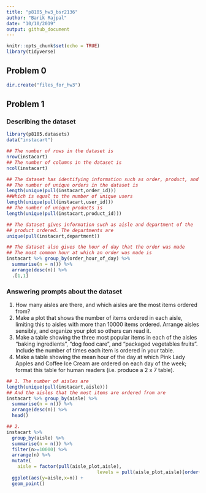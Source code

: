 ```yaml
---
title: "p8105_hw3_bsr2136"
author: "Barik Rajpal"
date: "10/10/2019"
output: github_document
---
```


```r
knitr::opts_chunk$set(echo = TRUE)
library(tidyverse)
```

## Problem 0

```r
dir.create("files_for_hw3")
```

## Problem 1

### Describing the dataset

```r
library(p8105.datasets)
data("instacart")

## The number of rows in the dataset is
nrow(instacart)
## The number of columns in the dataset is
ncol(instacart)

## The dataset has identifying information such as order, product, and user.
## The number of unique orders in the dataset is
length(unique(pull(instacart,order_id)))
##Which is equal to the number of unique users
length(unique(pull(instacart,user_id)))
## The number of unique products is
length(unique(pull(instacart,product_id)))

## The dataset gives information such as aisle and department of the
## product ordered. The departments are
unique(pull(instacart,department))

## The dataset also gives the hour of day that the order was made
## The most common hour at which an order was made is
instacart %>% group_by(order_hour_of_day) %>%
  summarise(n = n()) %>%
  arrange(desc(n)) %>%
  .[1,1]
```

### Answering prompts about the dataset

1. How many aisles are there, and which aisles are the most items ordered from?
2. Make a plot that shows the number of items ordered in each aisle, limiting this to aisles with more than 10000 items ordered. Arrange aisles sensibly, and organize your plot so others can read it.
3. Make a table showing the three most popular items in each of the aisles “baking ingredients”, “dog food care”, and “packaged vegetables fruits”. Include the number of times each item is ordered in your table.
4. Make a table showing the mean hour of the day at which Pink Lady Apples and Coffee Ice Cream are ordered on each day of the week; format this table for human readers (i.e. produce a 2 x 7 table).

```r

## 1. The number of aisles are
length(unique(pull(instacart,aisle)))
## And the aisles that the most items are ordered from are
instacart %>% group_by(aisle) %>%
  summarise(n = n()) %>%
  arrange(desc(n)) %>%
  head()

## 2. 
instacart %>% 
  group_by(aisle) %>%
  summarise(n = n()) %>%
  filter(n>=10000) %>%
  arrange(n) %>%
  mutate(
    aisle = factor(pull(aisle_plot,aisle),
                                 levels = pull(aisle_plot,aisle)[order(pull(aisle_plot,n))])) %>% 
  ggplot(aes(y=aisle,x=n)) + 
  geom_point()



```

